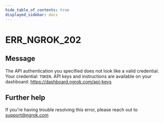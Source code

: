 ```yaml
---
hide_table_of_contents: true
displayed_sidebar: docs
---
```



# ERR_NGROK_202

## Message

The API authentication you specified does not look like a valid credential. Your credential: `TOKEN`. API keys and instructions are available on your dashboard: https://dashboard.ngrok.com/api-keys

<ErrorDetails error="err_ngrok_202" />

## Further help

If you're having trouble resolving this error, please reach out to [support@ngrok.com](mailto:support@ngrok.com?subject=Help%20with%20ERR_NGROK_202)
